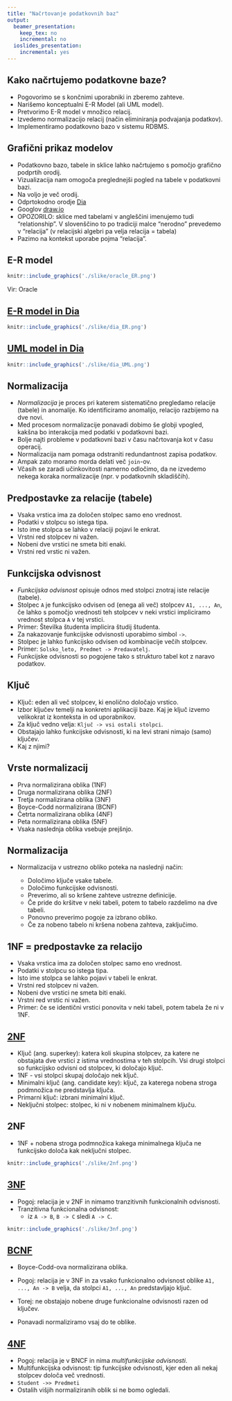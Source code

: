 ```yaml
---
title: "Načrtovanje podatkovnih baz"
output: 
  beamer_presentation:
    keep_tex: no
    incremental: no    
  ioslides_presentation:
    incremental: yes
---
```


## Kako načrtujemo podatkovne baze?

- Pogovorimo se s končnimi uporabniki in zberemo zahteve.
- Narišemo konceptualni E-R Model (ali UML model).
- Pretvorimo E-R model v množico relacij.
- Izvedemo normalizacijo relacij (način eliminiranja podvajanja podatkov).
- Implementiramo podatkovno bazo v sistemu RDBMS.

## Grafični prikaz modelov

- Podatkovno bazo, tabele in sklice lahko načrtujemo s pomočjo grafično podprtih orodij.
- Vizualizacija nam omogoča preglednejši pogled na tabele v podatkovni bazi.
- Na voljo je več orodij.
- Odprtokodno orodje <a href="http://sourceforge.net/projects/dia-installer/"> Dia </a>
- Googlov <a href="http://draw.io">draw.io</a>
- OPOZORILO: sklice med tabelami v angleščini imenujemo tudi "relationship". V slovenščino to po tradiciji malce "nerodno" prevedemo v "relacija" (v relacijski algebri pa velja relacija = tabela) 
- Pazimo na kontekst uporabe pojma "relacija".

## E-R model

```r
knitr::include_graphics('./slike/oracle_ER.png')
```

Vir: Oracle

## <a href="viri/ER_movies.dia">E-R model in Dia</a>

```r
knitr::include_graphics('./slike/dia_ER.png')
```

## <a href="viri/ER_movies.dia">UML model in Dia</a>

```r
knitr::include_graphics('./slike/dia_UML.png')
```

## Normalizacija

- *Normalizacija* je proces pri katerem sistematično pregledamo relacije (tabele) in anomalije. Ko identificiramo anomalijo, relacijo razbijemo na dve novi.
- Med procesom normalizacije ponavadi dobimo še globji vpogled, kakšna bo interakcija med podatki v podatkovni bazi.
- Bolje najti probleme v podatkovni bazi v času načrtovanja kot v času operacij.
- Normalizacija nam pomaga odstraniti redundantnost zapisa podatkov.
- Ampak zato moramo morda delati več `join`-ov.
- Včasih se zaradi učinkovitosti namerno odločimo, da ne izvedemo nekega koraka normalizacije (npr. v podatkovnih skladiščih).

## Predpostavke za relacije (tabele)

- Vsaka vrstica ima za določen stolpec samo eno vrednost.
- Podatki v stolpcu so istega tipa.
- Isto ime stolpca se lahko v relaciji pojavi le enkrat.
- Vrstni red stolpcev ni važen.
- Nobeni dve vrstici ne smeta biti enaki.
- Vrstni red vrstic ni važen.

## Funkcijska odvisnost

- *Funkcijska odvisnost* opisuje odnos med stolpci znotraj iste relacije (tabele).
- Stolpec `A` je funkcijsko odvisen od (enega ali več) stolpcev `A1, ..., An`, če lahko s pomočjo vrednosti teh stolpcev v neki vrstici impliciramo vrednost stolpca `A` v tej vrstici.
- Primer: Številka študenta implicira študij študenta.
- Za nakazovanje funkcijske odvisnosti uporabimo simbol `->`.
- Stolpec je lahko funkcijsko odvisen od kombinacije večih stolpcev.
- Primer: `Solsko_leto, Predmet -> Predavatelj`.
- Funkcijske odvisnosti so pogojene tako s strukturo tabel kot z naravo podatkov.

## Ključ

- Ključ: eden ali več stolpcev, ki enolično določajo vrstico.
- Izbor ključev temelji na konkretni aplikaciji baze. Kaj je ključ izvemo velikokrat iz konteksta in od uporabnikov.
- Za ključ vedno velja: `Ključ -> vsi ostali stolpci`.
- Obstajajo lahko funkcijske odvisnosti, ki na levi strani nimajo (samo) ključev.
- Kaj z njimi?

## Vrste normalizacij

- Prva normalizirana oblika (1NF)
- Druga normalizirana oblika (2NF)
- Tretja normalizirana oblika (3NF)
- Boyce-Codd normalizirana  (BCNF)
- Četrta normalizirana oblika (4NF)
- Peta normalizirana oblika (5NF)
- Vsaka naslednja oblika vsebuje prejšnjo.

## Normalizacija

- Normalizacija v ustrezno obliko poteka na naslednji način:

    - Določimo ključe vsake tabele.
    - Določimo funkcijske odvisnosti.
    - Preverimo, ali so kršene zahteve ustrezne definicije.
    - Če pride do kršitve v neki tabeli, potem to tabelo razdelimo na dve tabeli.
    - Ponovno preverimo pogoje za izbrano obliko.
    - Če za nobeno tabelo ni kršena nobena zahteva, zaključimo.


## 1NF = predpostavke za relacijo

- Vsaka vrstica ima za določen stolpec samo eno vrednost. 
- Podatki v stolpcu so istega tipa.
- Isto ime stolpca se lahko pojavi v tabeli le enkrat. 
- Vrstni red stolpcev ni važen.
- Nobeni dve vrstici ne smeta biti enaki.
- Vrstni red vrstic ni važen.
- Primer: če se identični vrstici ponovita v neki tabeli, potem tabela že ni v 1NF.

## <a href="http://holowczak.com/database-normalization/6/">2NF</a> {.build}

- Ključ (ang. superkey): katera koli skupina stolpcev, za katere ne obstajata dve vrstici z istima vrednostima v teh stolpcih. Vsi drugi stolpci so funkcijsko odvisni od stolpcev, ki določajo ključ. 
- 1NF - vsi stolpci skupaj določajo nek ključ.
- Minimalni ključ (ang. candidate key): ključ, za katerega nobena stroga podmnožica ne predstavlja ključa.
- Primarni ključ: izbrani minimalni ključ.
- Neključni stolpec: stolpec, ki ni v nobenem minimalnem ključu.

## 2NF {.build}

- 1NF + nobena stroga podmnožica kakega minimalnega ključa ne funkcijsko določa kak neključni stolpec.

```r
knitr::include_graphics('./slike/2nf.png')
```

## <a href="http://holowczak.com/database-normalization/7/">3NF </a> {.build}

- Pogoj: relacija je v 2NF in nimamo tranzitivnih funkcionalnih odvisnosti.
- Tranzitivna funkcionalna odvisnost: 
    - iz `A -> B`, `B -> C` sledi `A -> C`.

```r
knitr::include_graphics('./slike/3nf.png')
```


## <a href="http://holowczak.com/database-normalization/8/">BCNF</a>

- Boyce-Codd-ova normalizirana oblika.
- Pogoj: relacija je v 3NF in za vsako funkcionalno odvisnost oblike `A1, ..., An -> B` velja, da stolpci `A1, ..., An` predstavljajo ključ.

- Torej: ne obstajajo nobene druge funkcionalne odvisnosti razen od ključev.

- Ponavadi normaliziramo vsaj do te oblike.

## <a href="http://holowczak.com/database-normalization/9/">4NF</a>

- Pogoj: relacija je v BNCF in nima *multifunkcijske odvisnosti*.
- Multifunkcijska odvisnost: tip funkcijske odvisnosti, kjer eden ali nekaj stolpcev določa več vrednosti.
- `Student ->> Predmeti`
- Ostalih višjih normaliziranih oblik si ne bomo ogledali.

